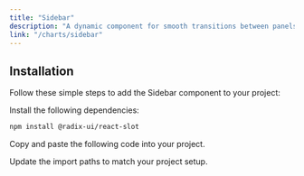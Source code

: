 ```yaml
---
title: "Sidebar"
description: "A dynamic component for smooth transitions between panels."
link: "/charts/sidebar"
---
```


<ComponentPreview name="sidebar-demo" />

## Installation

Follow these simple steps to add the Sidebar component to your project:

<Steps>

<Step>Install the following dependencies:</Step>

```bash
npm install @radix-ui/react-slot
```

<Step>Copy and paste the following code into your project.</Step>

<CollapsibleSource name="sidebar" path="components/ui/sidebar.tsx" />

<Step>Update the import paths to match your project setup.</Step>

</Steps>
